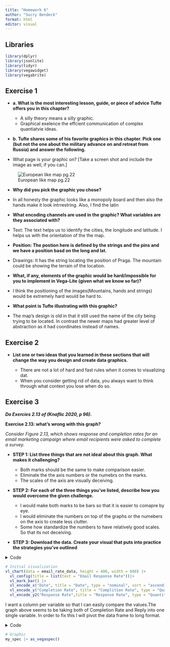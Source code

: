 ```yaml
---
title: "Homework 6"
author: "Sucry Bendeck"
format: html
editor: visual
---
```


## Libraries

```r
library(dplyr)
library(jsonlite)
library(tidyr)
library(vegawidget)
library(vegabrite)
```

## **Exercise 1**

-   **a. What is the most interesting lesson, guide, or piece of advice Tufte offers you in this chapter?**

    -   A silly theory means a silly graphic.
    -   Graphical exelence the effcient communication of complex quantiatvie ideas.

-   **b. Tufte shares some of his favorite graphics in this chapter. Pick one (but not the one about the military advance on and retreat from Russia) and answer the following.**

  - What page is your graphic on? \[Take a screen shot and include the image as well, if you can.\]

![European like map pg.22](maps-hw6.png)




-   **Why did you pick the graphic you chose?**

  -   In all honesty the graphic looks like a monopoly board and then also the hands make it look intrrestring. Also, I find the latin

-   **What encoding channels are used in the graphic? What variables are they associated with?**

  -   Text: The text helps us to identify the cities, the longitude and latitude. I helps us with the orientation of the the map.

-   **Position: The postion here is defined by the strings and the pins and we have a position basd on the long and lat.**

  -   Drawings: It has the string locating the position of Praga. The mountain could be showing the terrain of the location.

  -   **What, if any, elements of the graphic would be hard/impossible for you to implement in Vega-Lite (given what we know so far)?**

  -   I think the positioning of the images(Mountains, hands and strings) would be extremely hard would be hard to.

-   **What point is Tufte illustrating with this graphic?**

  -   The map's design is old in that it still used the name of the city being trying to be located. In contrast the newer maps had greater level of abstraction as it had coordinates instead of names.

## **Exercise 2**

- **List one or two ideas that you learned in these sections that will change the way you design and create data graphics.**

    - There are not a lot of hard and fast rules when it comes to visualizing dat.
    - When you consider getting rid of data, you always want to think through what context you lose when do so.
   
## **Exercise 3**

***Do Exercies 2.13 of (Knaflic 2020, p 96).***

**Exercise 2.13: what’s wrong with this graph?**

*Consider Figure 2.13, which shows response and completion rates for an email marketing campaign where email recipients were asked to complete a survey.*

-  **STEP 1: List three things that are not ideal about this graph. What makes it challenging?**

    - Both marks should be the same to make comparison easier.
    - Eliminate the the axis numbers or the numebrs on the marks.
    - The scales of the axis are visually deceiving.

-   **STEP 2: For each of the three things you’ve listed, describe how you would overcome the given challenge.**

    -  I would make both marks to be bars so that it is easier to comapre by eye.
    - I would eliminate the numbers on top of the graphs or the numebers on the axis to create less           clutter.
    - Some how standardize the numbers to have relatively good scales. So that its not deceiving.
  
  

-   **STEP 3: Download the data. Create your visual that puts into practice the strategies you’ve outlined**

<details>
  <summary> Code </summary>
  
```r
# Reading the data
email_rate_data<- '{ "values" :
        [{"Date":"Q1-2017","Completion Rate":0.91,"Response Rate":0.023},
        {"Date":"Q2-2017","Completion Rate":0.93,"Response Rate":0.018},
        {"Date":"Q3-2017","Completion Rate":0.91,"Response Rate":0.028},
        {"Date":"Q42017","Completion Rate":0.89,"Response Rate":0.023},
        {"Date":"Q1-2018","Completion Rate":0.84,"Response Rate":0.034},
        {"Date":"Q2-2018","Completion Rate":0.88,"Response Rate":0.027},
        {"Date":"Q3-2018","Completion Rate":0.91,"Response Rate":0.026},
        {"Date":"Q4-2018","Completion Rate":0.87,"Response Rate":0.039},
        {"Date":"Q1-2019","Completion Rate":0.83,"Response Rate":0.028}] 
    }'

# Convert the JSON string into a data frame
email_rate_data <- fromJSON(email_rate_data)$values

# Checking variable types
str("Date")
str("Completion")
str("Response")
str(email_rate_data)
```

</details>

```r

# Initial visualization
vl_chart(data = email_rate_data, height = 400, width = 600) |>
  vl_config(title = list(text = "Email Response Rate"))|>
  vl_mark_bar() |>
  vl_encode_x("Date", title = "Date", type = "nominal", sort = "ascending") |>
  vl_encode_y("Completion Rate", title = "Complition Rate", type = "Quantitative" )|>
  vl_encode_y2("Response Rate",title = "Response Rate", type = "Quantitative")
```

I want a column per variable so that I can easily compare the values.The graph above seems to be taking both of Completion Rate and Reply into one single variable. In order to fix this I will pivot  the data frame to long format. 


<details>
  <summary> Code </summary>
  
```r

# Pivot the data
email_rate_data_long <- email_rate_data %>%
  pivot_longer(
    cols = c(`Completion Rate`, `Response Rate`),
    names_to = "Rate Type", 
    values_to = "Rate Value"
  )

# Converting Completion Rate and Response Rate to percentages
email_rate_data_long <- email_rate_data_long %>%
  mutate(
    `Rate Value` = `Rate Value` * 100  # Convert rates to percentages
  )

# Constructing the Vega-Lite specification
my_spec <- list(
  `$schema` = "https://vega.github.io/schema/vega-lite/v5.json",  
  data = list(values = email_rate_data_long),  # Using long data
  mark = list( type = "bar", width = 45),
  height = 450,
  width = 600,
  encoding = list(
    x = list(field = "Date", type = "ordinal", title = "Date"),
    y = list(
      field = "Rate Value", 
      type = "quantitative", 
      title = "Rate Value (%)",
      scale = list(domain = c(0, 100), step = 5)  # Set y-axis to have steps of 5
    ),
    color = list(field = "Rate Type", type = "nominal", title = "Rate Type")
  )
)
```

</details>

```r

# Graphic
my_spec |> as_vegaspec()

```

